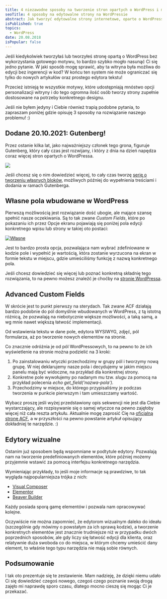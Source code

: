 ```yaml
---
title: 4 niezawodne sposoby na tworzenie stron opartych o WordPress i możliwych do prostej edycji bez zaglądania w kod
seoTitle: 4 sposoby na edytowalne strony na WordPressie
abstract: Jak tworzyć edytowalne strony internetowe, oparte o WordPressa, które nie wymagają instalacji gotowego motywu? O tym jest ten wpis 🚀
isPublished: true
topics:
  - WordPress
date: 20.08.2018
isPopular: false
---
```


Jeśli kiedykolwiek tworzyłaś lub tworzyłeś stronę opartą o WordPress bez wykorzystania gotowego motywu, to bardzo szybko mogło nasunąć Ci się jedno pytanie. W jaki sposób mogę sprawić, aby ta witryna była możliwa do edycji bez ingerencji w kod? W końcu ten system nie może ograniczać się tylko do nowych artykułów oraz prostego edytora tekstu!

Przecież istnieją te wszystkie motywy, które udostępniają mnóstwo opcji personalizacji witryny i do tego ogromna ilość osób tworzy strony zupełnie dostosowane na potrzeby konkretnego designu.

Jeśli nie byłem jedyny i Ciebie również trapią podobne pytania, to zapraszam poniżej gdzie opisuję 3 sposoby na rozwiązanie naszego problemu! :)

## Dodane 20.10.2021: Gutenberg!

Przez ostanie kilka lat, jako najważniejszy członek tego grona, figuruje Gutenberg, który cały czas jest rozwijany, i który z dnia na dzień napędza coraz więcej stron opartych o WordPressa.

![](./gutenberg.jpg)

Jeśli chcesz się o nim dowiedzieć więcej, to cały czas tworzę [serię o tworzeniu własnych bloków](/wlasne-bloki-w-wordpress-gutenberg), możliwych później do wypełnienia treściami i dodania w ramach Gutenberga.

## Własne pola wbudowane w WordPress

Pierwszą możliwością jest rozwiązanie dość ubogie, ale mające szansę spełnić nasze oczekiwania. Są to tak zwane _Custom Fields_, które po pokazaniu ich przez Opcje ekranu pojawiają się poniżej pola edycji konkretnego wpisu lub strony w takiej oto postaci:

[![Własne](https://robertorlinski.pl/wp-content/uploads/2018/08/Screen-Shot-2018-08-20-at-17.00.56.png)](https://robertorlinski.pl/wp-content/uploads/2018/08/Screen-Shot-2018-08-20-at-17.00.56.png)

Jest to bardzo prosta opcja, pozwalająca nam wybrać zdefiniowane w kodzie pole i wypełnić je wartością, która zostanie wyrzucona na ekran w formie tekstu w miejscu, gdzie umieściliśmy funkcję z nazwą konkretnego pola.

Jeśli chcesz dowiedzieć się więcej lub poznać konkretną składnię tego rozwiązania, to na pewno możesz znaleźć je choćby na [stronie WordPressa](https://codex.wordpress.org/Custom_Fields).

## Advanced Custom Fields

W skrócie jest to punkt pierwszy na sterydach. Tak zwane ACF działają bardzo podobnie do pól domyślnie wbudowanych w WordPress, z tą istotną różnicą, że pozwalają na niebotycznie większe możliwości, a taką samą, a wg mnie nawet większą łatwość implementacji.

Od wstawienia tekstu w dane pole, edytora WYSIWYG, zdjęć, pól formularza, aż po tworzenie nowych elementów na stronie.

Co znacznie odróżnia je od pól WordPressowych, to na pewno to że ich wyświetlenie na stronie można podzielić na 3 kroki:

1. Po zainstalowaniu wtyczki przechodzimy w grupy pól i tworzymy nową grupę. W niej deklarujemy nasze pola i decydujemy w jakim miejscu panelu mają być widoczne, na przykład dla konkretnej strony.
2. Konkretne pole wywołujemy po nadanym mu tzw. _slugu_ za pomocą na przykład polecenia _echo get_field(\'nazwa-pola\')._
3. Przechodzimy w miejsce, do którego przypisaliśmy je podczas tworzenia w punkcie pierwszym i tam umieszczamy wartość.

Wybacz proszę jeśli wyżej przedstawiony opis sekwencji nie jest dla Ciebie wystarczający, ale rozpisywanie się o samej wtyczce na pewno zajęłoby więcej niż cała reszta artykułu. Aktualnie mogę zaprosić Cię na [oficjalną stronę ACF](https://www.advancedcustomfields.com/), a w przyszłości na pewno powstanie artykuł opisujący dokładniej te narzędzie. :)

## Edytory wizualne

Ostanim już sposobem będą wspomniane w podtytule edytory. Pozwalają nam na tworzenie predefiniowanych elementów, które później możemy przyjemnie wstawić za pomocą interfejsu konkretnego narzędzia.

Wymieniając przykłady, to jeśli moje informacje są prawdziwe, to tak wygląda najpopularniejsza trójka z nich:

- [Visual Composer](https://visualcomposer.io)
- [Elementor](https://elementor.com)
- [Beaver Builder](https://www.wpbeaverbuilder.com)

Każdy posiada sporą gamę elementów i pozwala nam opracowywać kolejne.

Oczywiście nie można zapomnieć, że edytorom wizualnym daleko do ideału (szczególnie gdy mówimy o powstałym za ich sprawą kodzie), a tworzenie konkretnych elementów jest znacznie trudniejsze niż w przypadku dwóch poprzednich sposobów, ale gdy liczy się łatwość edycji dla klienta, oraz relatywnie duża swoboda co do miejsca, w którym chcemy umieścić dany element, to właśnie tego typu narzędzia nie mają sobie równych.

## Podsumowanie

I tak oto prezentuje się te zestawienie. Mam nadzieję, że dzięki niemu udało Ci się dowiedzieć czegoś nowego, czegoś czego poznanie swoją drogą zajęło mi naprawdę sporo czasu, dlatego mocno cieszę się mogąc Ci je przekazać.
